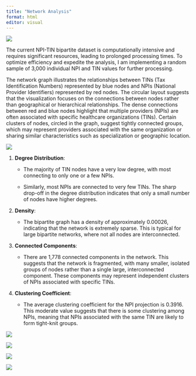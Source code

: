 ```yaml
---
title: "Network Analysis"
format: html
editor: visual
---
```


![](_site/cell-4-output-1.png)

The current NPI-TIN bipartite dataset is computationally intensive and requires significant resources, leading to prolonged processing times. To optimize efficiency and expedite the analysis, I am implementing a random sample of 3,000 individual NPI and TIN values for further processing.

The network graph illustrates the relationships between TINs (Tax Identification Numbers) represented by blue nodes and NPIs (National Provider Identifiers) represented by red nodes. The circular layout suggests that the visualization focuses on the connections between nodes rather than geographical or hierarchical relationships. The dense connections between red and blue nodes highlight that multiple providers (NPIs) are often associated with specific healthcare organizations (TINs). Certain clusters of nodes, circled in the graph, suggest tightly connected groups, which may represent providers associated with the same organization or sharing similar characteristics such as specialization or geographic location.

![](_site/_site/bipartite.png)

1.  **Degree Distribution**:

    -   The majority of TIN nodes have a very low degree, with most connecting to only one or a few NPIs.

    -   Similarly, most NPIs are connected to very few TINs. The sharp drop-off in the degree distribution indicates that only a small number of nodes have higher degrees.

2.  **Density**:

    -   The bipartite graph has a density of approximately 0.00026, indicating that the network is extremely sparse. This is typical for large bipartite networks, where not all nodes are interconnected.

3.  **Connected Components**:

    -   There are 1,778 connected components in the network. This suggests that the network is fragmented, with many smaller, isolated groups of nodes rather than a single large, interconnected component. These components may represent independent clusters of NPIs associated with specific TINs.

4.  **Clustering Coefficient**:

    -   The average clustering coefficient for the NPI projection is 0.3916. This moderate value suggests that there is some clustering among NPIs, meaning that NPIs associated with the same TIN are likely to form tight-knit groups.


![](_site/_site/npinetwork.png)


![](_site/_site/npi-degree-dist.png)


![](_site/_site/asiabrookins.png)

![](_site/_site/uqality.png)